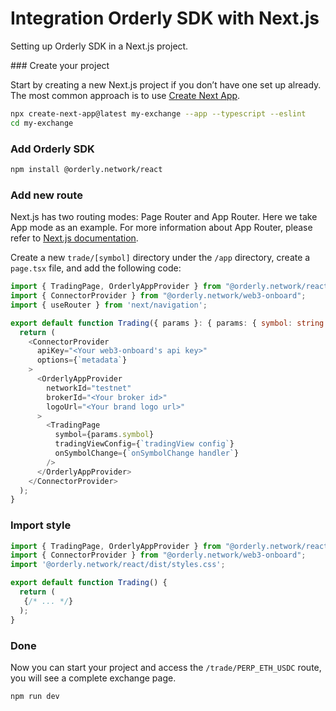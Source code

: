 
#  Integration Orderly SDK with Next.js

Setting up Orderly SDK in a Next.js project.


<Steps>
### Create your project

Start by creating a new Next.js project if you don’t have one set up already. The most common approach is to use [Create Next App](https://nextjs.org/docs/api-reference/create-next-app).
 
```bash copy
npx create-next-app@latest my-exchange --app --typescript --eslint
cd my-exchange
```
 
### Add Orderly SDK
 
```sh npm2yarn copy
npm install @orderly.network/react
```

### Add new route



Next.js has two routing modes: Page Router and App Router. Here we take App mode as an example. For more information about App Router, please refer to [Next.js documentation](https://nextjs.org/docs/app/building-your-application/routing/defining-routes).

Create a new `trade/[symbol]` directory under the `/app` directory, create a `page.tsx` file, and add the following code:

```typescript filename="page.tsx" copy
import { TradingPage, OrderlyAppProvider } from "@orderly.network/react";
import { ConnectorProvider } from "@orderly.network/web3-onboard";
import { useRouter } from 'next/navigation';

export default function Trading({ params }: { params: { symbol: string } }) {
  return (
    <ConnectorProvider
      apiKey="<Your web3-onboard's api key>"
      options={`metadata`}
    >
      <OrderlyAppProvider
        networkId="testnet"
        brokerId="<Your broker id>"
        logoUrl="<Your brand logo url>"
      >
        <TradingPage
          symbol={params.symbol}
          tradingViewConfig={`tradingView config`}
          onSymbolChange={`onSymbolChange handler`}
        />
      </OrderlyAppProvider>
    </ConnectorProvider>
  );
}
```

### Import style

```typescript {3} filename="page.tsx" copy
import { TradingPage, OrderlyAppProvider } from "@orderly.network/react";
import { ConnectorProvider } from "@orderly.network/web3-onboard";
import '@orderly.network/react/dist/styles.css';

export default function Trading() {
  return (
   {/* ... */}
  );
}
```

### Done


Now you can start your project and access the  `/trade/PERP_ETH_USDC`  route, you will see a complete exchange page.

```bash npm2yarn copy
npm run dev
```

</Steps>


